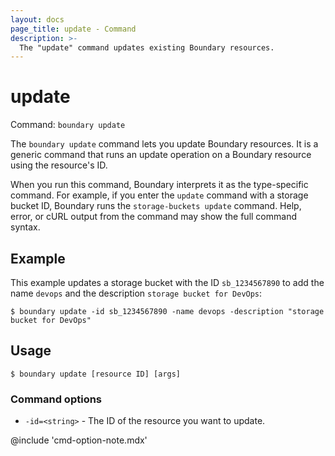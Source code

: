 ```yaml
---
layout: docs
page_title: update - Command
description: >-
  The "update" command updates existing Boundary resources.
---
```


# update

Command: `boundary update`

The `boundary update` command lets you update Boundary resources.
It is a generic command that runs an update operation on a Boundary resource using the resource's ID.

When you run this command, Boundary interprets it as the type-specific command.
For example, if you enter the `update` command with a storage bucket ID, Boundary runs the `storage-buckets update` command.
Help, error, or cURL output from the command may show the full command syntax.

## Example

This example updates a storage bucket with the ID `sb_1234567890` to add the name `devops` and the description `storage bucket for DevOps`:

```shell-session
$ boundary update -id sb_1234567890 -name devops -description "storage bucket for DevOps"
```

## Usage

<CodeBlockConfig hideClipboard>

```shell-session
$ boundary update [resource ID] [args]
```

</CodeBlockConfig>

### Command options

- `-id=<string>` - The ID of the resource you want to update.

@include 'cmd-option-note.mdx'